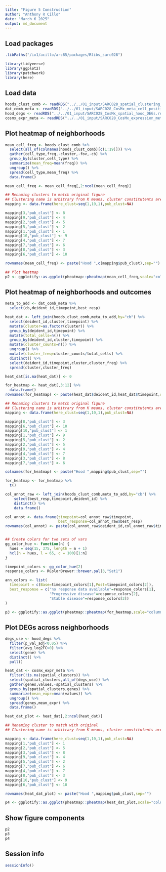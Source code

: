 ```yaml
---
title: "Figure 5 Construction"
author: "Anthony R Cillo"
date: "March 6 2025"
output: md_document
---
```


## Load packages

```r

.libPaths("/ix1/acillo/arc85/packages/Rlibs_sarc028")

library(tidyverse)
library(ggplot2)
library(patchwork)
library(here)

```

## Load data

```r

hoods_clust_comb <- readRDS("../../01_input/SARC028_spatial_clustering_results.rds")
dat_comb_meta <- readRDS("../../01_input/SARC028_CosMx_meta_cell_positions.rds")
hood_degs <- readRDS("../../01_input/SARC028_CosMx_spatial_hood_DEGs.rds")
cosmx_expr_meta <- readRDS("../../01_input/SARC028_CosMx_expression_metadata.rds")

```

## Plot heatmap of neighborhoods

```r

mean_cell_freq <- hoods_clust_comb %>%
  select(all_of(colnames(hoods_clust_comb)[c(1:19)])) %>% 
  gather(cell_type,freq,-cluster,-fov,-cb) %>%
  group_by(cluster,cell_type) %>%
  summarize(mean_freq=mean(freq)) %>%
  ungroup() %>%
  spread(cell_type,mean_freq) %>%
  data.frame()

mean_cell_freq <- mean_cell_freq[,2:ncol(mean_cell_freq)]

## Renaming clusters to match original figure
## Clustering name is arbitrary from K means, cluster constitutents are the same
mapping <- data.frame(here_clust=seq(1,10,1),pub_clust=NA)

mapping[3,"pub_clust"] <- 8
mapping[9,"pub_clust"] <- 4
mapping[2,"pub_clust"] <- 5
mapping[5,"pub_clust"] <- 2
mapping[1,"pub_clust"] <- 1
mapping[10,"pub_clust"] <- 9
mapping[4,"pub_clust"] <- 7
mapping[7,"pub_clust"] <- 6
mapping[8,"pub_clust"] <- 3
mapping[6,"pub_clust"] <- 10

rownames(mean_cell_freq) <- paste("Hood ",c(mapping$pub_clust),sep="")

## Plot heatmap
p2 <- ggplotify::as.ggplot(pheatmap::pheatmap(mean_cell_freq,scale="column",border_color=NA,color=colorRampPalette(colors = c("purple","black","yellow"))(1000)))

```

## Plot heatmap of neighborhoods and outcomes

```r

meta_to_add <- dat_comb_meta %>%
  select(cb,deident_id,timepoint,best_resp)

heat_dat <- left_join(hoods_clust_comb,meta_to_add,by="cb") %>%
  select(deident_id,cluster,timepoint) %>%
  mutate(cluster=as.factor(cluster)) %>%
  group_by(deident_id,timepoint) %>%
  mutate(total_cells=n()) %>%
  group_by(deident_id,cluster,timepoint) %>%
  mutate(cluster_counts=n()) %>%
  ungroup() %>%
  mutate(cluster_freq=cluster_counts/total_cells) %>%
  distinct() %>%
  select(deident_id,timepoint,cluster,cluster_freq) %>%
  spread(cluster,cluster_freq) 

heat_dat[is.na(heat_dat)] <- 0

for_heatmap <- heat_dat[,3:12] %>%
  data.frame()
rownames(for_heatmap) <- paste(heat_dat$deident_id,heat_dat$timepoint,sep="__")

## Renaming clusters to match original figure
## Clustering name is arbitrary from K means, cluster constitutents are the same
mapping <- data.frame(here_clust=seq(1,10,1),pub_clust=NA)

mapping[8,"pub_clust"] <- 3
mapping[6,"pub_clust"] <- 10
mapping[10,"pub_clust"] <- 1
mapping[1,"pub_clust"] <- 9
mapping[5,"pub_clust"] <- 2
mapping[2,"pub_clust"] <- 5
mapping[9,"pub_clust"] <- 4
mapping[4,"pub_clust"] <- 7
mapping[3,"pub_clust"] <- 8
mapping[7,"pub_clust"] <- 6

colnames(for_heatmap) <- paste("Hood ",mapping$pub_clust,sep="")

for_heatmap <- for_heatmap %>%
  t()

col_annot_raw <- left_join(hoods_clust_comb,meta_to_add,by="cb") %>%
    select(best_resp,timepoint,deident_id) %>%
    distinct() %>%
    data.frame()

col_annot <- data.frame(timepoint=col_annot_raw$timepoint,
                        best_response=col_annot_raw$best_resp)
rownames(col_annot) <- paste(col_annot_raw$deident_id,col_annot_raw$timepoint,sep="__")


## Create colors for two sets of vars
gg_color_hue <- function(n) {
  hues = seq(15, 375, length = n + 1)
  hcl(h = hues, l = 65, c = 100)[1:n]
}

timepoint_colors <- gg_color_hue(2)
response_colors <- RColorBrewer::brewer.pal(3,"Set1")

ann_colors <- list(
  timepoint = c(Base=timepoint_colors[1],Post=timepoint_colors[2]),
  best_response = c("no response data available"=response_colors[1],
                    "Progressive disease"=response_colors[2],
                    "Stable disease"=response_colors[3])
)

p3 <- ggplotify::as.ggplot(pheatmap::pheatmap(for_heatmap,scale="column",annotation_col=col_annot,annotation_colors = ann_colors,border_color=NA,annotation_legend=T,color=colorRampPalette(colors = c("purple","black","yellow"))(1000)))

```

## Plot DEGs across neighborhoods 

```r

degs_use <- hood_degs %>%                                                                          
  filter(p_val_adj<0.05) %>%                                                                             
  filter(avg_log2FC>0) %>%                                                                               
  select(gene) %>%                                                                                    
  distinct() %>%                                                                                    
  pull()

heat_dat <- cosmx_expr_meta %>%
  filter(!is.na(spatial_clusters)) %>%
  select(spatial_clusters,all_of(degs_use)) %>%
  gather(genes,values,-spatial_clusters) %>%
  group_by(spatial_clusters,genes) %>%
  summarize(mean_expr=mean(values)) %>%
  ungroup() %>%
  spread(genes,mean_expr) %>%
  data.frame()

heat_dat_plot <- heat_dat[,2:ncol(heat_dat)]

## Renaming cluster to match with original
## Clustering name is arbitrary from K means, cluster constitutents are the same

mapping <- data.frame(here_clust=seq(1,10,1),pub_clust=NA)
mapping[1,"pub_clust"] <- 1
mapping[2,"pub_clust"] <- 5
mapping[3,"pub_clust"] <- 8
mapping[9,"pub_clust"] <- 4
mapping[5,"pub_clust"] <- 2
mapping[7,"pub_clust"] <- 6
mapping[4,"pub_clust"] <- 7
mapping[8,"pub_clust"] <- 3
mapping[10,"pub_clust"] <- 9
mapping[6,"pub_clust"] <- 10

rownames(heat_dat_plot) <- paste("Hood ",mapping$pub_clust,sep="")

p4 <- ggplotify::as.ggplot(pheatmap::pheatmap(heat_dat_plot,scale="column",fontsize_col=6,border_color=NA,color=colorRampPalette(colors = c("purple","black","yellow"))(1000)))

```

## Show figure components 

```r

p2
p3
p4

```

## Session info

```r

sessionInfo()

```
